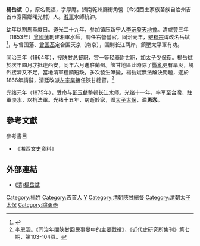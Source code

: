 '''楊岳斌'''（{{bd|1822年||1890年|}}），原名載福，字厚庵。湖南乾州廳衝角營（今湘西土家族苗族自治州吉首市寨陽鄉曙光村）人。[[湘軍|湘軍]]水師統帥。

幼年以割馬草度日。道光二十九年，参加镇压新宁人[[李沅發|李沅發]][[天地會|天地會]]。清咸豐三年（1853年）[[曾國藩|曾國藩]]創建湘軍水師，調任右營營官。同治元年，避[[清穆宗|穆宗]]諱改名岳斌<ref name="王闿运2008">{{cite book|author=王闿运|title=湘军史料四种|url=https://books.google.com/books?id=Ma-UDwAAQBAJ&pg=PT54|date=2008-01-01|publisher=北京書局|isbn=978-7-80761-019-9|page=54}}</ref>，与曾国藩、[[曾国荃|曾国荃]]定合围天京（南京），围剿长江两岸，鎮壓太平軍有功。

同治三年（1864年），授[[陕甘总督|陕甘总督]]职，赏一等轻骑尉世职，加[[太子少保|太子少保]]衔。楊岳斌於次年四月才抵達西安，同年六月進駐蘭州。陝甘地區此時除了[[同治陕甘回变|戰亂]]更有旱災，境外接濟又不足，當地清軍糧餉短缺，多次發生嘩變，楊岳斌無法解決問題，遂於1866年請辭，清廷改派[[左宗棠|左宗棠]]接任陝甘總督。<ref>李恩涵。《同治年間陝甘回民事變中的主要戰役》，《近代史研究所集刊》第七期，第103-104頁。</ref>

光绪元年（1875年），受命与[[彭玉麟|彭玉麟]]整顿长江水师。光绪十一年，率军至台灣，駐軍淡水，以抗法軍。光绪十五年，病逝於家，赠[[太子太保|太子太保]]，谥'''勇悫'''。

==參考文獻==
{{Reflist}}

;參考書目
* 《湘西文史资料》

==外部連結==
*[http://archive.ihp.sinica.edu.tw/ttscgi/ttsquery?0:0:mctauac:TM%3D%B7%A8%A9%A8%D9y (清)楊岳斌] {{Wayback|url=http://archive.ihp.sinica.edu.tw/ttscgi/ttsquery?0:0:mctauac:TM%3D%B7%A8%A9%A8%D9y |date=20190608054324 }}

[[Category:楊姓|Category:楊姓]]
[[Category:吉首人|Category:吉首人]]
[[Category:清朝軍事人物|Y]]
[[Category:清朝陝甘總督|Category:清朝陝甘總督]]
[[Category:清朝太子太保|Category:清朝太子太保]]
[[Category:諡勇悫|Category:諡勇悫]]